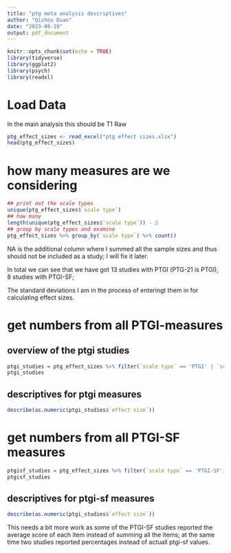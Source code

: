 ```yaml
---
title: "ptg meta analysis descriptives"
author: "Qizhou Duan"
date: "2023-08-19"
output: pdf_document
---
```


```r
knitr::opts_chunk$set(echo = TRUE)
library(tidyverse)
library(ggplot2)
library(psych)
library(readxl)
```

# Load Data
In the main analysis this should be T1 Raw
```r
ptg_effect_sizes <- read_excel("ptg effect sizes.xlsx")
head(ptg_effect_sizes)   
```

# how many measures are we considering
```r
## print out the scale types
unique(ptg_effect_sizes$`scale type`)
## how many 
length(unique(ptg_effect_sizes$`scale type`)) - 2
## group by scale types and examine
ptg_effect_sizes %>% group_by(`scale type`) %>% count() 
```
NA is the additional column where I summed all the sample sizes and thus should not be included as a study; I will fix it later. 

In total we can see that we have got 13 studies with PTGI (PTG-21 is PTGI), 8 studies with PTGI-SF; 

The standard deviations I am in the process of enteringt them in for calculating effect sizes. 

# get numbers from all PTGI-measures
## overview of the ptgi studies
```r
ptgi_studies = ptg_effect_sizes %>% filter(`scale type` == 'PTGI' | `scale type` == 'PTG-21')
ptgi_studies
```

## descriptives for ptgi measures
```r
describe(as.numeric(ptgi_studies$`effect size`))
```

# get numbers from all PTGI-SF measures
```r
ptgisf_studies = ptg_effect_sizes %>% filter(`scale type` == 'PTGI-SF')
ptgisf_studies
```

## descriptives for ptgi-sf measures
```r
describe(as.numeric(ptgi_studies$`effect size`))
```
This needs a bit more work as some of the PTGI-SF studies reported the average score of each item instead of summing all the items; at the same time two studies reported percentages instead of actuall ptgi-sf values. 







